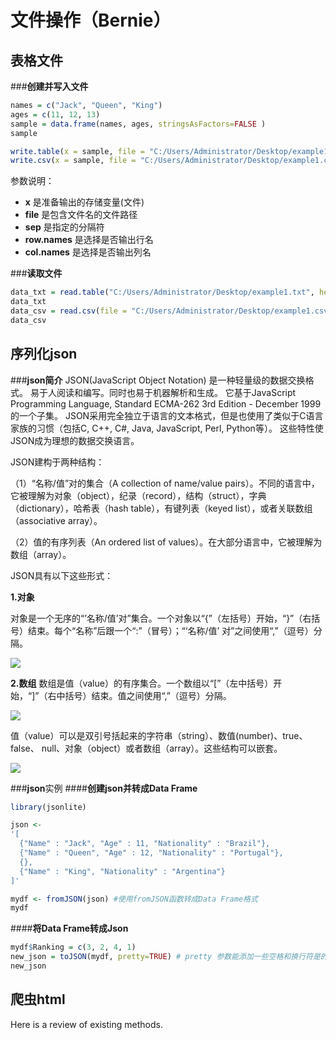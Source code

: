 ﻿# 文件操作（Bernie）

## 表格文件

###**创建并写入文件**
```r
names = c("Jack", "Queen", "King")
ages = c(11, 12, 13)
sample = data.frame(names, ages, stringsAsFactors=FALSE )
sample

write.table(x = sample, file = "C:/Users/Administrator/Desktop/example1.txt", sep = "\t", row.names = TRUE, col.names = TRUE) #存储为txt文件
write.csv(x = sample, file = "C:/Users/Administrator/Desktop/example1.csv", col.names = TRUE) #存储为csv文件（逗号分隔符）
```
参数说明：

* **x** 是准备输出的存储变量(文件)
* **file** 是包含文件名的文件路径
* **sep** 是指定的分隔符
* **row.names** 是选择是否输出行名
* **col.names** 是选择是否输出列名

###**读取文件**
```r
data_txt = read.table("C:/Users/Administrator/Desktop/example1.txt", header=TRUE, sep="\t")
data_txt
data_csv = read.csv(file = "C:/Users/Administrator/Desktop/example1.csv")
data_csv
```

## 序列化json

###**json简介**
JSON(JavaScript Object Notation) 是一种轻量级的数据交换格式。 易于人阅读和编写。同时也易于机器解析和生成。 它基于JavaScript Programming Language, Standard ECMA-262 3rd Edition - December 1999的一个子集。 JSON采用完全独立于语言的文本格式，但是也使用了类似于C语言家族的习惯（包括C, C++, C#, Java, JavaScript, Perl, Python等）。 这些特性使JSON成为理想的数据交换语言。

JSON建构于两种结构： 

（1）“名称/值”对的集合（A collection of name/value pairs）。不同的语言中，它被理解为对象（object），纪录（record），结构（struct），字典（dictionary），哈希表（hash table），有键列表（keyed list），或者关联数组 （associative array）。

（2）值的有序列表（An ordered list of values）。在大部分语言中，它被理解为数组（array）。


JSON具有以下这些形式：

**1.对象**

对象是一个无序的“‘名称/值’对”集合。一个对象以“{”（左括号）开始，“}”（右括号）结束。每个“名称”后跟一个“:”（冒号）；“‘名称/值’ 对”之间使用“,”（逗号）分隔。

![](https://images2018.cnblogs.com/blog/1237656/201802/1237656-20180228144231086-1858725689.png)

**2.数组**
数组是值（value）的有序集合。一个数组以“[”（左中括号）开始，“]”（右中括号）结束。值之间使用“,”（逗号）分隔。

![](https://images2018.cnblogs.com/blog/1237656/201802/1237656-20180228144235825-149005314.png)

值（value）可以是双引号括起来的字符串（string）、数值(number)、true、false、 null、对象（object）或者数组（array）。这些结构可以嵌套。

![](https://images2018.cnblogs.com/blog/1237656/201802/1237656-20180228144244413-988924968.png)

###**json**实例
####**创建json并转成Data Frame**

```r
library(jsonlite)

json <-
'[
  {"Name" : "Jack", "Age" : 11, "Nationality" : "Brazil"}, 
  {"Name" : "Queen", "Age" : 12, "Nationality" : "Portugal"},
  {},
  {"Name" : "King", "Nationality" : "Argentina"}
]'

mydf <- fromJSON(json) #使用fromJSON函数转成Data Frame格式
mydf
```
####**将Data Frame转成Json**

```r
mydf$Ranking = c(3, 2, 4, 1)
new_json = toJSON(mydf, pretty=TRUE) # pretty 参数能添加一些空格和换行符是的输出的json更美观
new_json
```

## 爬虫html

Here is a review of existing methods.
